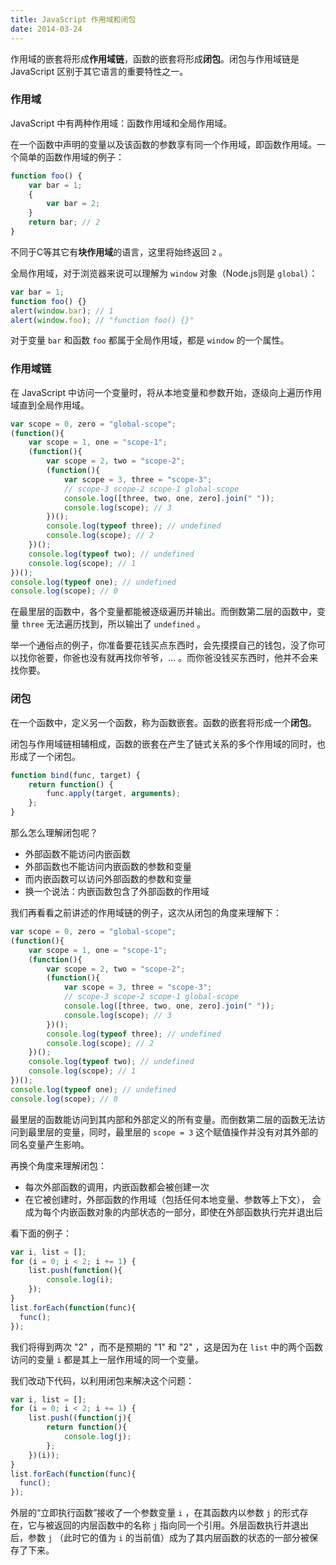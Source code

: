 ```yaml
---
title: JavaScript 作用域和闭包
date: 2014-03-24
---
```


作用域的嵌套将形成**作用域链**，函数的嵌套将形成**闭包**。闭包与作用域链是 JavaScript 区别于其它语言的重要特性之一。

### 作用域

JavaScript 中有两种作用域：函数作用域和全局作用域。

在一个函数中声明的变量以及该函数的参数享有同一个作用域，即函数作用域。一个简单的函数作用域的例子：

```javascript
function foo() {
    var bar = 1;
    {
        var bar = 2;
    }
    return bar; // 2
}
```

不同于C等其它有**块作用域**的语言，这里将始终返回 `2` 。

全局作用域，对于浏览器来说可以理解为 `window` 对象（Node.js则是 `global`）：

```javascript
var bar = 1;
function foo() {}
alert(window.bar); // 1
alert(window.foo); // "function foo() {}"
```

对于变量 `bar` 和函数 `foo` 都属于全局作用域，都是 `window` 的一个属性。

### 作用域链

在 JavaScript 中访问一个变量时，将从本地变量和参数开始，逐级向上遍历作用域直到全局作用域。

```javascript
var scope = 0, zero = "global-scope";
(function(){
    var scope = 1, one = "scope-1";
    (function(){
        var scope = 2, two = "scope-2";
        (function(){
            var scope = 3, three = "scope-3";
            // scope-3 scope-2 scope-1 global-scope
            console.log([three, two, one, zero].join(" "));
            console.log(scope); // 3
        })();
        console.log(typeof three); // undefined
        console.log(scope); // 2
    })();
    console.log(typeof two); // undefined
    console.log(scope); // 1
})();
console.log(typeof one); // undefined
console.log(scope); // 0
```

在最里层的函数中，各个变量都能被逐级遍历并输出。而倒数第二层的函数中，变量 `three` 无法遍历找到，所以输出了 `undefined` 。

举一个通俗点的例子，你准备要花钱买点东西时，会先摸摸自己的钱包，没了你可以找你爸要，你爸也没有就再找你爷爷，... 。而你爸没钱买东西时，他并不会来找你要。

### 闭包

在一个函数中，定义另一个函数，称为函数嵌套。函数的嵌套将形成一个**闭包**。

闭包与作用域链相辅相成，函数的嵌套在产生了链式关系的多个作用域的同时，也形成了一个闭包。

```javascript
function bind(func, target) {
    return function() {
        func.apply(target, arguments);
    };
}
```

那么怎么理解闭包呢？

* 外部函数不能访问内嵌函数
* 外部函数也不能访问内嵌函数的参数和变量
* 而内嵌函数可以访问外部函数的参数和变量
* 换一个说法：内嵌函数包含了外部函数的作用域

我们再看看之前讲述的作用域链的例子，这次从闭包的角度来理解下：

```javascript
var scope = 0, zero = "global-scope";
(function(){
    var scope = 1, one = "scope-1";
    (function(){
        var scope = 2, two = "scope-2";
        (function(){
            var scope = 3, three = "scope-3";
            // scope-3 scope-2 scope-1 global-scope
            console.log([three, two, one, zero].join(" "));
            console.log(scope); // 3
        })();
        console.log(typeof three); // undefined
        console.log(scope); // 2
    })();
    console.log(typeof two); // undefined
    console.log(scope); // 1
})();
console.log(typeof one); // undefined
console.log(scope); // 0
```

最里层的函数能访问到其内部和外部定义的所有变量。而倒数第二层的函数无法访问到最里层的变量，同时，最里层的 `scope = 3` 这个赋值操作并没有对其外部的同名变量产生影响。

再换个角度来理解闭包：

* 每次外部函数的调用，内嵌函数都会被创建一次
* 在它被创建时，外部函数的作用域（包括任何本地变量、参数等上下文），
会成为每个内嵌函数对象的内部状态的一部分，即使在外部函数执行完并退出后

看下面的例子：

```javascript
var i, list = [];
for (i = 0; i < 2; i += 1) {
    list.push(function(){
        console.log(i);
    });
}
list.forEach(function(func){
  func();
});
```

我们将得到两次 "2" ，而不是预期的 "1" 和 "2" ，这是因为在 `list` 中的两个函数访问的变量 `i` 都是其上一层作用域的同一个变量。

我们改动下代码，以利用闭包来解决这个问题：

```javascript
var i, list = [];
for (i = 0; i < 2; i += 1) {
    list.push((function(j){
        return function(){
            console.log(j);
        };
    })(i));
}
list.forEach(function(func){
  func();
});
```

外层的“立即执行函数”接收了一个参数变量 `i` ，在其函数内以参数 `j` 的形式存在，它与被返回的内层函数中的名称 `j` 指向同一个引用。外层函数执行并退出后，参数 `j` （此时它的值为 `i` 的当前值）成为了其内层函数的状态的一部分被保存了下来。